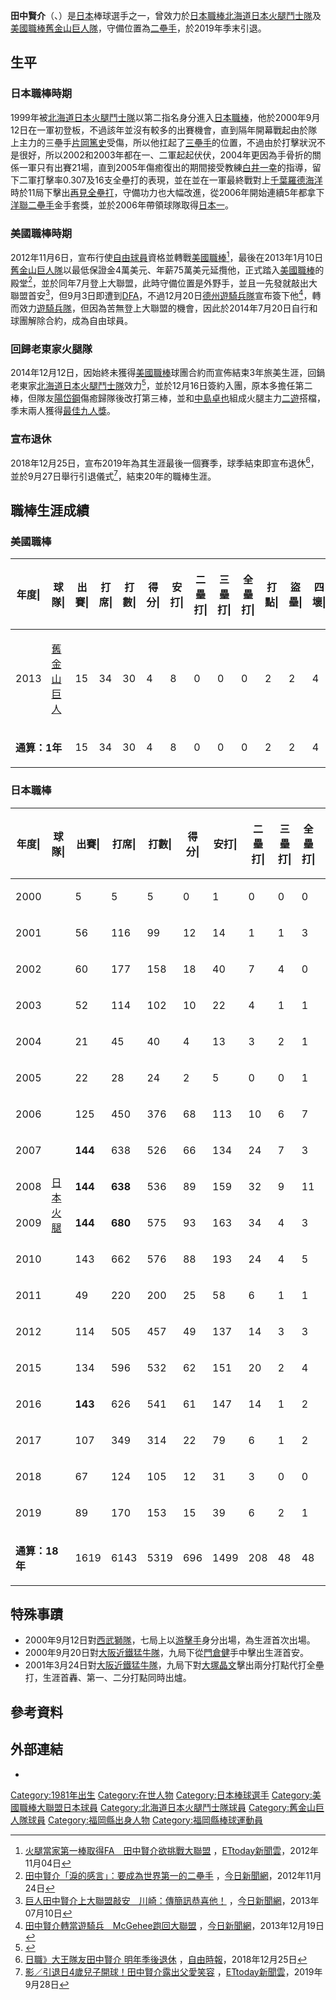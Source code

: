 {{Infobox NPB player|
|name=田中賢介|
|image=NF-Kensuke-Tanaka20120310.jpg|
|width=300|
|position=內野手|
|team=|
|number=|
|bats=左|
|throws=右|
|birthdate={{birth_date_and_age|1981|5|20|mf=y}}|
|birthplace={{JPN}}[[福岡縣|福岡縣]][[筑紫野市|筑紫野市]]|
|debutleague=日本職棒
|debutdate=9月12日
|debutyear=2000年
|debutteam=北海道日本火腿鬥士
|finalleague=日本職棒
|finaldate=9月27日
|finalyear=2019年
|finalteam=北海道日本火腿鬥士
|final2league=美國職棒
|final2date=7月27日
|final2year=2013年
|final2team=舊金山巨人
|statyear=2019年球季
|statleague=日本職棒
|stat1label=打擊率
|stat1value=0.282
|stat2label=全壘打
|stat2value=48
|stat3label=打點
|stat3value=486
|stat4label=盜壘
|stat4value=203
|debut2league=美國職棒
|debut2date=7月9日
|debut2year=2013年
|stat2league=美國職棒
|debut2team=舊金山巨人
|stat2year=2013年球季
|stat21label=打擊率
|stat21value=0.267
|stat22label=全壘打
|stat22value=0
|stat23label=打點
|stat23value=2
|stat24label=盜壘
|stat24value=2
|teams=<nowiki></nowiki>
'''NPB'''
*[[北海道日本火腿鬥士隊|北海道日本火腿鬥士隊]]（2000年 － 2012年，2015年 － 2019年）
'''MLB'''
*[[舊金山巨人|舊金山巨人]]（2013年）
|highlights=<nowiki></nowiki>
*洋聯二壘手金手套：2006～2010
*洋聯二壘手最佳十人：2006、2007、2009、2010、2012、2015
}}

'''田中賢介'''（'''{{lang-ja|たなか けんすけ}}'''、{{bd|1981年|5月20日}}）是[[日本|日本]]棒球選手之一，曾效力於[[日本棒球機構|日本職棒]][[北海道日本火腿鬥士|北海道日本火腿鬥士隊]]及[[美國職棒|美國職棒]][[舊金山巨人|舊金山巨人隊]]，守備位置為[[二壘手|二壘手]]，於2019年季末引退。

==生平==

=== 日本職棒時期 ===
1999年被[[北海道日本火腿鬥士隊|北海道日本火腿鬥士隊]]以第二指名身分進入[[日本職棒|日本職棒]]，他於2000年9月12日在一軍初登板，不過該年並沒有較多的出賽機會，直到隔年開幕戰起由於隊上主力的三壘手[[片岡篤史|片岡篤史]]受傷，所以他扛起了[[三壘手|三壘手]]的位置，不過由於打擊狀況不是很好，所以2002和2003年都在一、二軍起起伏伏，2004年更因為手骨折的關係一軍只有出賽21場，直到2005年傷癒復出的期間接受教練[[白井一幸|白井一幸]]的指導，留下二軍打擊率0.307及16支全壘打的表現，並在並在一軍最終戰對上[[千葉羅德海洋|千葉羅德海洋]]時於11局下擊出[[再見全壘打|再見全壘打]]，守備功力也大幅改進，從2006年開始連續5年都拿下[[太平洋聯盟|洋聯]][[二壘手|二壘手]]金手套獎，並於2006年帶領球隊取得[[日本大賽|日本一]]。

=== 美國職棒時期 ===
2012年11月6日，宣布行使[[自由球員|自由球員]]資格並轉戰[[美國職棒|美國職棒]]<ref>[http://www.ettoday.net/news/20121104/123128.htm 火腿當家第一棒取得FA　田中賢介欲挑戰大聯盟] {{Wayback|url=http://www.ettoday.net/news/20121104/123128.htm |date=20140408213909 }}，[[ETtoday新聞雲|ETtoday新聞雲]]，2012年11月04日</ref>，最後在2013年1月10日[[舊金山巨人|舊金山巨人隊]]以最低保證金4萬美元、年薪75萬美元延攬他，正式踏入[[美國職業棒球大聯盟|美國職棒]]的殿堂<ref>[http://www.nownews.com/n/2012/11/24/361900 田中賢介「淚的感言」：要成為世界第一的二壘手] {{Wayback|url=http://www.nownews.com/n/2012/11/24/361900 |date=20140408223438 }}，[[今日新聞網|今日新聞網]]，2012年11月24日</ref>，並於同年7月登上大聯盟，此時守備位置是外野手，並且一先發就敲出大聯盟首安<ref>[http://www.nownews.com/n/2013/07/10/215543 巨人田中賢介上大聯盟敲安　川崎：傳簡訊恭喜他！] {{Wayback|url=http://www.nownews.com/n/2013/07/10/215543 |date=20140408215833 }}，[[今日新聞網|今日新聞網]]，2013年07月10日</ref>，但9月3日即遭到[[指定派遣|DFA]]，不過12月20日[[德克薩斯遊騎兵_(棒球)|德州遊騎兵隊]]宣布簽下他<ref>[https://tw.news.yahoo.com/mlb-%E7%94%B0%E4%B8%AD%E8%B3%A2%E4%BB%8B%E8%BD%89%E7%95%B6%E9%81%8A%E9%A8%8E%E5%85%B5-mcgehee%E8%B7%91%E5%9B%9E%E5%A4%A7%E8%81%AF%E7%9B%9F-064635267.html 田中賢介轉當遊騎兵　McGehee跑回大聯盟] {{Wayback|url=https://tw.news.yahoo.com/mlb-%E7%94%B0%E4%B8%AD%E8%B3%A2%E4%BB%8B%E8%BD%89%E7%95%B6%E9%81%8A%E9%A8%8E%E5%85%B5-mcgehee%E8%B7%91%E5%9B%9E%E5%A4%A7%E8%81%AF%E7%9B%9F-064635267.html |date=20140410111646 }}，[[今日新聞網|今日新聞網]]，2013年12月19日</ref>，轉而效力[[德克薩斯遊騎兵_(棒球)|遊騎兵隊]]，但因為苦無登上大聯盟的機會，因此於2014年7月20日自行和球團解除合約，成為自由球員。

=== 回歸老東家火腿隊 ===
2014年12月12日，因始終未獲得[[美國職業棒球大聯盟|美國職棒]]球團合約而宣佈結束3年旅美生涯，回鍋老東家[[北海道日本火腿鬥士|北海道日本火腿鬥士隊]]效力<ref>{{Cite news|url=https://tw.sports.appledaily.com/realtime/20141216/525104/|title=陽岱鋼賢拜歸隊　田中賢介回日本火腿|author=|date=2014年12月16日|work=|newspaper=[[蘋果日報|蘋果日報]]|accessdate=|language=}}</ref>，並於12月16日簽約入團，原本多擔任第二棒，但隊友[[陽岱鋼|陽岱鋼]]傷癒歸隊後改打第三棒，並和[[中島卓也|中島卓也]]組成火腿主力[[二壘手|二]][[游擊手|遊]]搭檔，季末兩人獲得[[最佳九人|最佳九人獎]]。

=== 宣布退休 ===
2018年12月25日，宣布2019年為其生涯最後一個賽季，球季結束即宣布退休<ref>[https://sports.ltn.com.tw/news/breakingnews/2652572 日職》大王隊友田中賢介 明年季後退休] {{Wayback|url=https://sports.ltn.com.tw/news/breakingnews/2652572 |date=20190719080254 }}，[[自由時報|自由時報]]，2018年12月25日</ref>，並於9月27日舉行引退儀式<ref>[https://sports.ettoday.net/news/1545422 影／引退日4歲兒子開球！田中賢介露出父愛笑容] {{Wayback|url=https://sports.ettoday.net/news/1545422 |date=20200622001107 }}，[[ETtoday新聞雲|ETtoday新聞雲]]，2019年9月28日</ref>，結束20年的職棒生涯。

== 職棒生涯成績 ==

=== 美國職棒 ===
{| class="wikitable"
|- align="middle"
!年度|!!球隊|!!出賽|!!打席|!!打數|!!得分|!!安打|!!二壘打|!!三壘打|!!全壘打|!!打點|!!盜壘|!!四壞|!!三振|!!打擊率|!!上壘率|!!長打率
|- align="middle"
|2013
| rowspan="1" |[[舊金山巨人|舊金山巨人]]
|15||34||30||4||8||0||0||0||2||2||4||3||.267||.353||.267
|- align="middle"
! colspan="2" |'''通算：1年'''
|15||34||30||4||8||0||0||0||2||2||4||3||.267||.353||.267
|}

=== 日本職棒 ===
{| class="wikitable"
|- align="middle"
!年度|!!球隊|!!出賽|!!打席|!!打數|!!得分|!!安打|!!二壘打|!!三壘打|!!全壘打|!!打點|!!盜壘|!!四壞|!!三振|!!打擊率|!!上壘率|!!長打率
|- align="middle"
|2000
| rowspan="18" |[[北海道日本火腿鬥士|日本火腿]]
|5||5||5||0||1||0||0||0||0||0||0||2||.200||.200||.200
|- align="middle"
|2001
|56||116||99||12||14||1||1||3||9||0||13||28||.141||.239||.263
|- align="middle"
|2002
|60||177||158||18||40||7||4||0||10||3||9||36||.253||.298||.348
|- align="middle"
|2003
|52||114||102||10||22||4||1||1||16||1||6||30||.216||.268||.304
|- align="middle"
|2004
|21||45||40||4||13||3||2||1||7||1||2||7||.325||.372||.575
|- align="middle"
|2005
|22||28||24||2||5||0||0||1||2||1||4||10||.208||.321||.333
|- align="middle"
|2006
|125||450||376||68||113||10||6||7||42||21||30||60||.301||.358||.415
|- align="middle"
|2007
|'''144'''||638||526||66||134||24||7||3||31||27||43||107||.255||.321||.344
|- align="middle"
|2008
|'''144'''||'''638'''||536||89||159||32||9||11||63||21||62||80||.297||.379||.451
|- align="middle"
|2009
|'''144'''||'''680'''||575||93||163||34||4||3||49||31||'''79'''||105||.283||.373||.372
|- align="middle"
|2010
|143||662||576||88||193||24||4||5||54||34||72||66||.335||.408||.417
|- align="middle"
|2011
|49||220||200||25||58||6||1||1||10||8||17||21||.290||.344||.345
|- align="middle"
|2012
|114||505||457||49||137||14||3||3||32||13||35||36||.300||.350||.363
|- align="middle"
|2015
|134||596||532||62||151||20||2||4||66||9||57||58||.284||.354||.352
|- align="middle"
|2016
|'''143'''||626||541||61||147||14||1||2||53||22||69||56||.272||.361||.312
|- align="middle"
|2017
|107||349||314||22||79||6||1||2||18||11||35||36||.252||.327||.296
|- align="middle"
|2018
|67||124||105||12||31||3||0||0||8||0||18||14||.295||.398||.324
|- align="middle"
|2019
|89||170||153||15||39||6||2||1||16||0||14||17||.255||.315||.340
|- align="middle"
! colspan="2" |'''通算：18年'''
|1619||6143||5319||696||1499||208||48||48||486||203||565||769||.282||.354||.366
|}

==特殊事蹟==
* 2000年9月12日對[[埼玉西武獅|西武獅隊]]，七局上以[[游擊手|游擊手]]身分出場，為生涯首次出場。
* 2000年9月20日對[[大阪近鐵野牛|大阪近鐵猛牛隊]]，九局下從[[門倉健|門倉健]]手中擊出生涯首安。
* 2001年3月24日對[[大阪近鐵野牛|大阪近鐵猛牛隊]]，九局下對[[大塚晶則|大塚晶文]]擊出兩分打點代打全壘打，生涯首轟、第一、二分打點同時出爐。

==參考資料==
{{Reflist}}

==外部連結==
*{{台灣棒球維基館}}
{{DEFAULTSORT:Tanaka, Kensuke}}
[[Category:1981年出生|Category:1981年出生]]
[[Category:在世人物|Category:在世人物]]
[[Category:日本棒球選手|Category:日本棒球選手]]
[[Category:美國職棒大聯盟日本球員|Category:美國職棒大聯盟日本球員]]
[[Category:北海道日本火腿鬥士隊球員|Category:北海道日本火腿鬥士隊球員]]
[[Category:舊金山巨人隊球員|Category:舊金山巨人隊球員]]
[[Category:福岡縣出身人物|Category:福岡縣出身人物]]
[[Category:福岡縣棒球運動員|Category:福岡縣棒球運動員]]